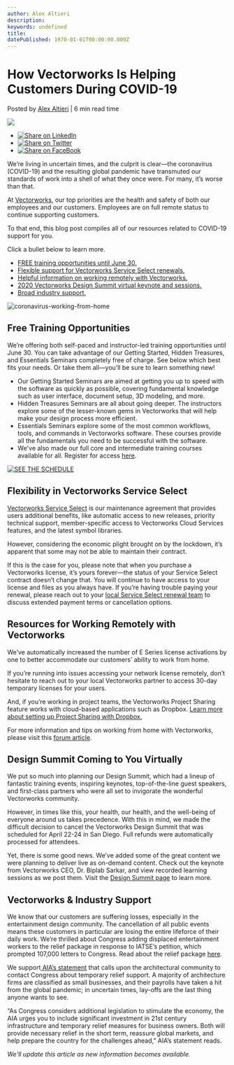 ```yaml
---
author: Alex Altieri
description: 
keywords: undefined
title:  
datePublished: 1970-01-01T00:00:00.000Z
---
```

  

# How Vectorworks Is Helping Customers During COVID-19

 Posted by [Alex Altieri](https://blog.vectorworks.net/author/alex-altieri) | 6 min read time 

![](https://blog.vectorworks.net/hubfs/Blog%20Images/200320_COVID-19/coronavirus-working-from-home.jpg) 

* [![Share on LinkedIn](https://2659751.fs1.hubspotusercontent-na1.net/hubfs/2659751/michaelDemo/share-LI.png)](http://www.linkedin.com/shareArticle?mini=true&url=https%3A%2F%2Fblog.vectorworks.net%2Fhow-vectorworks-is-helping-customers-during-covid-20)
* [![Share on Twitter](https://2659751.fs1.hubspotusercontent-na1.net/hubfs/2659751/michaelDemo/share-TW.png)](https://www.twitter.com/share?text=How%20Vectorworks%20Is%20Helping%20Customers%20During%20COVID-19&url=https%3A%2F%2Fblog.vectorworks.net%2Fhow-vectorworks-is-helping-customers-during-covid-20&via=PMGTweets)
* [![Share on FaceBook](https://2659751.fs1.hubspotusercontent-na1.net/hubfs/2659751/michaelDemo/share-FB.png)](https://www.facebook.com/sharer/sharer.php?u=https%3A%2F%2Fblog.vectorworks.net%2Fhow-vectorworks-is-helping-customers-during-covid-20)

We’re living in uncertain times, and the culprit is clear—the coronavirus (COVID-19) and the resulting global pandemic have transmuted our standards of work into a shell of what they once were. For many, it’s worse than that.

At [Vectorworks](https://www.vectorworks.net/en-US?utm%5Fcampaign=blog&utm%5Fmedium=planetvectorworks&utm%5Fsource=button&utm%5Fcontent=032020covid19), our top priorities are the health and safety of both our employees and our customers. Employees are on full remote status to continue supporting customers.

To that end, this blog post compiles all of our resources related to COVID-19 support for you.

Click a bullet below to learn more.

* [FREE training opportunities until June 30.](../../../net/vectorworks/blog/index.html)
* [Flexible support for Vectorworks Service Select renewals.](../../../net/vectorworks/blog/index.html)
* [Helpful information on working remotely with Vectorworks.](../../../net/vectorworks/blog/index.html)
* [2020 Vectorworks Design Summit virtual keynote and sessions.](../../../net/vectorworks/blog/index.html)
* [Broad industry support.](../../../net/vectorworks/blog/index.html)

![coronavirus-working-from-home](https://blog.vectorworks.net/hs-fs/hubfs/Blog%20Images/200320_COVID-19/coronavirus-working-from-home.jpg?width=600&name=coronavirus-working-from-home.jpg)

## Free Training Opportunities

We’re offering both self-paced and instructor-led training opportunities until June 30\. You can take advantage of our Getting Started, Hidden Treasures, and Essentials Seminars completely free of charge. See below which best fits your needs. Or take them all—you’ll be sure to learn something new!

* Our Getting Started Seminars are aimed at getting you up to speed with the software as quickly as possible, covering fundamental knowledge such as user interface, document setup, 3D modeling, and more.
* Hidden Treasures Seminars are all about going deeper. The instructors explore some of the lesser-known gems in Vectorworks that will help make your design process more efficient.
* Essentials Seminars explore some of the most common workflows, tools, and commands in Vectorworks software. These courses provide all the fundamentals you need to be successful with the software.
* We've also made our full core and intermediate training courses available for all. Register for access [here](https://www3.vectorworks.net/core-intermediate-training?utm%5Fcampaign=blog&utm%5Fmedium=planetvectorworks&utm%5Fsource=button&utm%5Fcontent=032020covid19).

[![SEE THE SCHEDULE](https://no-cache.hubspot.com/cta/default/3018241/7a5984fa-13d3-40f7-805d-6a189f726629.png)](https://cta-redirect.hubspot.com/cta/redirect/3018241/7a5984fa-13d3-40f7-805d-6a189f726629) 

## Flexibility in Vectorworks Service Select

[Vectorworks Service Select](https://www.vectorworks.net/service-select?utm%5Fcampaign=blog&utm%5Fmedium=planetvectorworks&utm%5Fsource=button&utm%5Fcontent=032020covid19) is our maintenance agreement that provides users additional benefits, like automatic access to new releases, priority technical support, member-specific access to Vectorworks Cloud Services features, and the latest symbol libraries.

However, considering the economic plight brought on by the lockdown, it’s apparent that some may not be able to maintain their contract.

If this is the case for you, please note that when you purchase a Vectorworks license, it’s yours forever—the status of your Service Select contract doesn’t change that. You will continue to have access to your license and files as you always have. If you’re having trouble paying your renewal, please reach out to your [local Service Select renewal team](https://www.vectorworks.net/company/contacts?utm%5Fcampaign=blog&utm%5Fmedium=planetvectorworks&utm%5Fsource=button&utm%5Fcontent=032020covid19) to discuss extended payment terms or cancellation options.

## Resources for Working Remotely with Vectorworks

We’ve automatically increased the number of E Series license activations by one to better accommodate our customers’ ability to work from home.

If you’re running into issues accessing your network license remotely, don’t hesitate to reach out to your local Vectorworks partner to access 30-day temporary licenses for your users.

And, if you’re working in project teams, the Vectorworks Project Sharing feature works with cloud-based applications such as Dropbox. [Learn more about setting up Project Sharing with Dropbox.](http://app-help.vectorworks.net/2020/eng/index.htm#t=VW2020%5FGuide%2FProjectSharing%2FProject%5Fsharing.htm&rhsearch=Dropbox&rhhlterm=Dropbox&rhsyns=)

For more information and tips on working from home with Vectorworks, please visit this [forum article](https://forum.vectorworks.net/index.php?/articles.html/articles/how-to/accessing-vectorworks-remote-working-r822/).

## Design Summit Coming to You Virtually

We put so much into planning our Design Summit, which had a lineup of fantastic training events, inspiring keynotes, top-of-the-line guest speakers, and first-class partners who were all set to invigorate the wonderful Vectorworks community.

However, in times like this, your health, our health, and the well-being of everyone around us takes precedence. With this in mind, we made the difficult decision to cancel the Vectorworks Design Summit that was scheduled for April 22-24 in San Diego. Full refunds were automatically processed for attendees.

Yet, there is some good news. We’ve added some of the great content we were planning to deliver live as on-demand content. Check out the keynote from Vectorworks CEO, Dr. Biplab Sarkar, and view recorded learning sessions as we post them. Visit the [Design Summit page](https://www.vectorworks.net/design-summit?utm%5Fcampaign=blog&utm%5Fmedium=planetvectorworks&utm%5Fsource=button&utm%5Fcontent=032020covid19) to learn more.

## Vectorworks & Industry Support

We know that our customers are suffering losses, especially in the entertainment design community. The cancellation of all public events means these customers in particular are losing the entire lifeforce of their daily work. We’re thrilled about Congress adding displaced entertainment workers to the relief package in response to IATSE’s petition, which prompted 107,000 letters to Congress. Read about the relief package [here](https://www.iatse.net/news/congress-passes-cares-act-providing-immediate-economic-relief-entertainment-workers?fbclid=IwAR1ciC0zAGzBxk0Or24xp2NgTy5WLpFmuzUNX3dsCAMebPr6S3umc3AuHHQ).

We support[ AIA’s statement](https://www.aia.org/articles/6281454-aia-urges-small-business-relief-infrastruc) that calls upon the architectural community to contact Congress about temporary relief support. A majority of architecture firms are classified as small businesses, and their payrolls have taken a hit from the global pandemic; in uncertain times, lay-offs are the last thing anyone wants to see.

“As Congress considers additional legislation to stimulate the economy, the AIA urges you to include significant investment in 21st century infrastructure and temporary relief measures for business owners. Both will provide necessary relief in the short term, reassure global markets, and help prepare the country for the challenges ahead,” AIA’s statement reads.

_We'll update this article as new information becomes available._

  